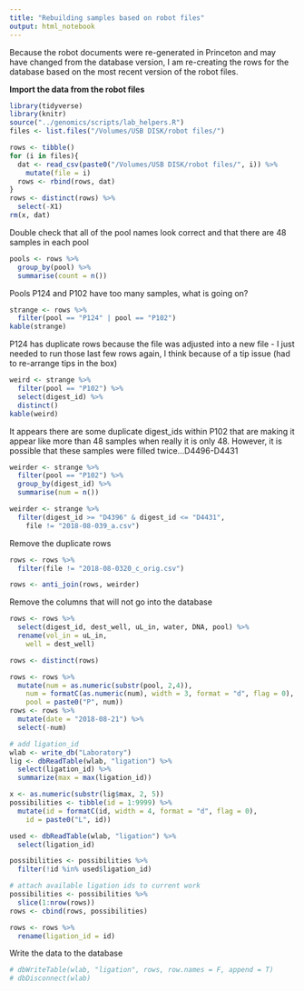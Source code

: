 ```yaml
---
title: "Rebuilding samples based on robot files"
output: html_notebook
---
```


Because the robot documents were re-generated in Princeton and may have changed from the database version, I am re-creating the rows for the database based on the most recent version of the robot files.

**Import the data from the robot files**
```r
library(tidyverse)
library(knitr)
source("../genomics/scripts/lab_helpers.R")
files <- list.files("/Volumes/USB DISK/robot files/")

rows <- tibble()
for (i in files){
  dat <- read_csv(paste0("/Volumes/USB DISK/robot files/", i)) %>% 
    mutate(file = i)
  rows <- rbind(rows, dat)
}
rows <- distinct(rows) %>% 
  select(-X1)
rm(x, dat)
```
Double check that all of the pool names look correct and that there are 48 samples in each pool
```r
pools <- rows %>% 
  group_by(pool) %>% 
  summarise(count = n())
```
Pools P124 and P102 have too many samples, what is going on?
```r
strange <- rows %>% 
  filter(pool == "P124" | pool == "P102")
kable(strange)
```
P124 has duplicate rows because the file was adjusted into a new file - I just needed to run those last few rows again, I think because of a tip issue (had to re-arrange tips in the box)
```r
weird <- strange %>% 
  filter(pool == "P102") %>% 
  select(digest_id) %>% 
  distinct()
kable(weird)
```
It appears there are some duplicate digest_ids within P102 that are making it appear like more than 48 samples when really it is only 48.  However, it is possible that these samples were filled twice...D4496-D4431
```r
weirder <- strange %>% 
  filter(pool == "P102") %>% 
  group_by(digest_id) %>% 
  summarise(num = n())

weirder <- strange %>% 
  filter(digest_id >= "D4396" & digest_id <= "D4431", 
    file != "2018-08-039_a.csv")
```
Remove the duplicate rows
```r
rows <- rows %>% 
  filter(file != "2018-08-0320_c_orig.csv")

rows <- anti_join(rows, weirder)
```


Remove the columns that will not go into the database
```r
rows <- rows %>% 
  select(digest_id, dest_well, uL_in, water, DNA, pool) %>% 
  rename(vol_in = uL_in, 
    well = dest_well)

rows <- distinct(rows)

rows <- rows %>%
  mutate(num = as.numeric(substr(pool, 2,4)), 
    num = formatC(as.numeric(num), width = 3, format = "d", flag = 0), 
    pool = paste0("P", num))
rows <- rows %>% 
  mutate(date = "2018-08-21") %>% 
  select(-num)

# add ligation_id
wlab <- write_db("Laboratory")
lig <- dbReadTable(wlab, "ligation") %>% 
  select(ligation_id) %>% 
  summarize(max = max(ligation_id)) 

x <- as.numeric(substr(lig$max, 2, 5))
possibilities <- tibble(id = 1:9999) %>% 
  mutate(id = formatC(id, width = 4, format = "d", flag = 0), 
    id = paste0("L", id))

used <- dbReadTable(wlab, "ligation") %>% 
  select(ligation_id)

possibilities <- possibilities %>% 
  filter(!id %in% used$ligation_id)

# attach available ligation ids to current work
possibilities <- possibilities %>% 
  slice(1:nrow(rows))
rows <- cbind(rows, possibilities) 

rows <- rows %>% 
  rename(ligation_id = id)
```
Write the data to the database
```r


# dbWriteTable(wlab, "ligation", rows, row.names = F, append = T)
# dbDisconnect(wlab)
```

